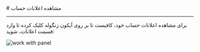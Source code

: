 

<Layout>
<Head>
<title>مستندات مشاهده اعلانات حساب - لیارا</title>
<meta property="og:title" content="مستندات خدمات رایانش ابری لیارا" />
<meta property="og:description" content="مستندات مربوط به نحوه مشاهده  اعلانات حساب در پنل کاربری لیارا"  />
<meta property="og:image" content="https://files.liara.ir/liara/logos/liara-poster.jpg" />
</Head>
# مشاهده اعلانات حساب
<hr className="mb-2" />


برای مشاهده اعلانات حساب خود، کافیست تا بر روی آیکون زنگوله کلیک کرده تا وارد قسمت اعلانات، شوید: 

<div className="h-4" />
<img src="https://files.liara.ir/liara/docs/see-notifs.png" alt="work with panel"/>
<div className="h-4" />

</Layout>